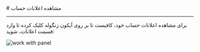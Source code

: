 

<Layout>
<Head>
<title>مستندات مشاهده اعلانات حساب - لیارا</title>
<meta property="og:title" content="مستندات خدمات رایانش ابری لیارا" />
<meta property="og:description" content="مستندات مربوط به نحوه مشاهده  اعلانات حساب در پنل کاربری لیارا"  />
<meta property="og:image" content="https://files.liara.ir/liara/logos/liara-poster.jpg" />
</Head>
# مشاهده اعلانات حساب
<hr className="mb-2" />


برای مشاهده اعلانات حساب خود، کافیست تا بر روی آیکون زنگوله کلیک کرده تا وارد قسمت اعلانات، شوید: 

<div className="h-4" />
<img src="https://files.liara.ir/liara/docs/see-notifs.png" alt="work with panel"/>
<div className="h-4" />

</Layout>